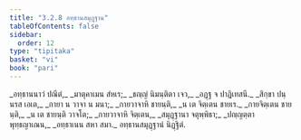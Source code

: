 ```yaml
---
title: "3.2.8 อทฺธานสมุฏฺฐาน"
tableOfContents: false
sidebar:
  order: 12
type: "tipitaka"
basket: "vi"
book: "pari"
---
```



<DynamicBreadcrumb />

<Division number="265" book="pari">

<Paragraph number="1131" type="verses" book="pari">
_อทฺธานนาวํ ปณีตํ,_  
_มาตุคาเมน สํหเร;_  
_ธญฺญํ นิมนฺติตา เจว,_  
_อฏฺฐ จ ปาฏิเทสนี._  

</Paragraph>

<Paragraph number="1132" type="verses" book="pari">
_สิกฺขา ปนฺนรส เอเต,_  
_กายา น วาจา น มนา;_  
_กายวาจาหิ ชายนฺติ,_  
_น เต จิตฺเตน ชายเร._  

</Paragraph>

<Paragraph number="1133" type="verses" book="pari">
_กายจิตฺเตน ชายนฺติ,_  
_น เต ชายนฺติ วาจโต;_  
_กายวาจาหิ จิตฺเตน,_  
_สมุฏฺฐานา จตุพฺพิธา;_  
_ปญฺญตฺตา พุทฺธญาเณน,_  
_อทฺธาเนน สหา สมา._  


</Paragraph>
</Division>

<Paragraph number="1134" type="center" book="pari">
อทฺธานสมุฏฺฐานํ นิฏฺฐิตํ.
</Paragraph>